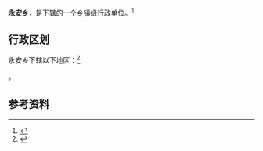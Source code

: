{{中国乡级行政区|37/04/02/201/000}}

'''永安乡'''，是{{PRC admin/fullname|37/04/02/201/000|3}}下辖的一个[[乡镇|乡镇]]级行政单位。<ref>{{PRC admin/ref sgc|{{PRC admin/parent|37/04/02/201/000}}}}</ref>

== 行政区划 ==

永安乡下辖以下地区：<ref>{{PRC admin/ref sgc|37/04/02/201/000}}</ref>

{{PRC admin/children|37/04/02/201/000}}。

== 参考资料 ==

{{reflist}}

{{行政区划小作品}}
{{PRC admin/navcat|37/04/02/201/000}}